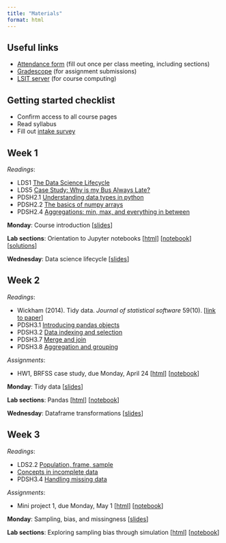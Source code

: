 ```yaml
---
title: "Materials"
format: html
---
```


## Useful links

- [Attendance form](https://forms.gle/y4CW7QPM4KSKexrq9) (fill out once per class meeting, including sections)
- [Gradescope](https://www.gradescope.com/courses/527056) (for assignment submissions)
- [LSIT server](https://pstat100.lsit.ucsb.edu) (for course computing)

## Getting started checklist

- Confirm access to all course pages
- Read syllabus
- Fill out [intake survey](https://forms.gle/Vb3XU5pCwcs6ieVw8)

## Week 1

*Readings*: 

- LDS1 [The Data Science Lifecycle](https://learningds.org/ch/01/lifecycle_intro.html) 
- LDS5 [Case Study: Why is my Bus Always Late?](https://learningds.org/ch/05/bus_intro.html)
- PDSH2.1 [Understanding data types in python](https://jakevdp.github.io/PythonDataScienceHandbook/02.01-understanding-data-types.html)
- PDSH2.2 [The basics of numpy arrays](https://jakevdp.github.io/PythonDataScienceHandbook/02.02-the-basics-of-numpy-arrays.html)
- PDSH2.4 [Aggregations: min, max, and everything in between](https://jakevdp.github.io/PythonDataScienceHandbook/02.04-computation-on-arrays-aggregates.html)

**Monday**: Course introduction [[slides](slides/week1-intro.qmd)]

**Lab sections**: Orientation to Jupyter notebooks [[html](labs/lab0-gettingstarted/lab0-gettingstarted.ipynb)] [[notebook](https://pstat100.lsit.ucsb.edu/hub/user-redirect/git-pull?repo=https%3A%2F%2Fgithub.com%2Fruizt%2Fpstat100-content&urlpath=lab%2Ftree%2Fpstat100-content%2Flab0-gettingstarted%2Flab0-gettingstarted.ipynb&branch=main)] [[solutions](labs/lab0-gettingstarted/lab0-gettingstarted-soln.ipynb)]

**Wednesday**: Data science lifecycle [[slides](slides/week1-lifecycle.qmd)]

## Week 2

*Readings*:

- Wickham (2014). Tidy data. *Journal of statistical software* 59(10). [[link to paper](https://www.jstatsoft.org/article/view/v059i10)]
- PDSH3.1 [Introducing pandas objects](https://jakevdp.github.io/PythonDataScienceHandbook/03.01-introducing-pandas-objects.html)
- PDSH3.2 [Data indexing and selection](https://jakevdp.github.io/PythonDataScienceHandbook/03.02-data-indexing-and-selection.html)
- PDSH3.7 [Merge and join](https://jakevdp.github.io/PythonDataScienceHandbook/03.07-merge-and-join.html)
- PDSH3.8 [Aggregation and grouping](https://jakevdp.github.io/PythonDataScienceHandbook/03.08-aggregation-and-grouping.html)

*Assignments*: 

* HW1, BRFSS case study, due Monday, April 24 [[html](hw/hw1-brfss/hw1-brfss.ipynb)] [[notebook](https://pstat100.lsit.ucsb.edu/hub/user-redirect/git-pull?repo=https%3A%2F%2Fgithub.com%2Fruizt%2Fpstat100-content&urlpath=lab%2Ftree%2Fpstat100-content%2Fhw1-brfss%2Fhw1-brfss.ipynb&branch=main)] 

**Monday**: Tidy data [[slides](slides/week2-tidy.qmd)]

**Lab sections**: Pandas [[html](labs/lab1-pandas/lab1-pandas.ipynb)] [[notebook](https://pstat100.lsit.ucsb.edu/hub/user-redirect/git-pull?repo=https%3A%2F%2Fgithub.com%2Fruizt%2Fpstat100-content&urlpath=lab%2Ftree%2Fpstat100-content%2Flab1-pandas%2Flab1-pandas.ipynb&branch=main)] 

**Wednesday**: Dataframe transformations [[slides](slides/week2-transform.qmd)]

## Week 3

*Readings*:

- LDS2.2 [Population, frame, sample](https://learningds.org/ch/02/data_scope_construct.html#)
- [Concepts in incomplete data](https://stefvanbuuren.name/fimd/sec-idconcepts.html)
- PDSH3.4 [Handling missing data](https://jakevdp.github.io/PythonDataScienceHandbook/03.04-missing-values.html)


*Assignments*:

- Mini project 1, due Monday, May 1 [[html](projects/mp1/mp1-airquality.ipynb)] [[notebook](https://pstat100.lsit.ucsb.edu/hub/user-redirect/git-pull?repo=https%3A%2F%2Fgithub.com%2Fruizt%2Fpstat100-content&urlpath=lab%2Ftree%2Fpstat100-content%2Fmp1%2Fmp1-airquality.ipynb&branch=main)] 

**Monday**: Sampling, bias, and missingness [[slides](slides/week3-sampling.qmd)]

**Lab sections**: Exploring sampling bias through simulation [[html](labs/lab2-sampling/lab2-sampling.ipynb)] [[notebook](https://pstat100.lsit.ucsb.edu/hub/user-redirect/git-pull?repo=https%3A%2F%2Fgithub.com%2Fruizt%2Fpstat100-content&urlpath=lab%2Ftree%2Fpstat100-content%2Flab2-sampling%2Flab2-sampling.ipynb&branch=main)]